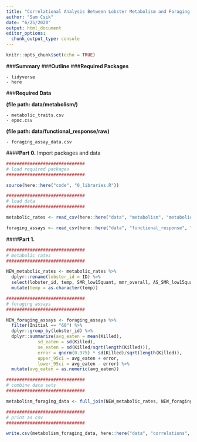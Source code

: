 ```yaml
---
title: "Correlational Analysis Between Lobster Metabolism and Foraging - Data Processing"
author: "Sam Csik"
date: "6/25/2020"
output: html_document
editor_options: 
  chunk_output_type: console
---
```


```r
knitr::opts_chunk$set(echo = TRUE)
```

###**Summary**
###**Outline**
###**Required Packages**

    - tidyverse
    - here
    
###**Required Data**

**(file path: data/metabolism/)**

    - metabolic_traits.csv
    - epoc.csv

**(file path: data/functional_response/raw)**

    - foraging_assay_data.csv
    
####**Part 0.** Import packages and data
```r
##############################
# load required packages
##############################

source(here::here("code", "0_libraries.R"))

##############################
# load data
##############################

metabolic_rates <- read_csv(here::here("data", "metabolism", "metabolic_traits.csv"))

foraging_assays <- read_csv(here::here("data", "functional_response", "raw", "foraging_assay_data.csv")) 
```

####**Part 1.**
```r
##############################
# metabolic rates
##############################

NEW_metabolic_rates <- metabolic_rates %>% 
  dplyr::rename(lobster_id = ID) %>% 
  select(lobster_id, temp, SMR_low15quant, mmr_overall, AS_SMR_low15quant, FAS_q15) %>% 
  mutate(temp = as.character(temp)) 

##############################
# foraging assays
##############################

NEW_foraging_assays <- foraging_assays %>% 
  filter(Initial == "60") %>% 
  dplyr::group_by(lobster_id) %>% 
  dplyr::summarize(avg_eaten = mean(Killed),
            sd_eaten = sd(Killed),
            se_eaten = sd(Killed/sqrt(length(Killed))),
            error = qnorm(0.975) * sd(Killed)/sqrt(length(Killed)),
            upper_95ci = avg_eaten + error,
            lower_95ci = avg_eaten - error) %>% 
  mutate(avg_eaten = as.numeric(avg_eaten))

##############################
# combine data sets
##############################

metabolism_foraging_data <- full_join(NEW_metabolic_rates, NEW_foraging_assays)

##############################
# print as csv
##############################

write.csv(metabolism_foraging_data, here::here("data", "correlations", "outputs", "metabolism_foraging_data.csv"))
```